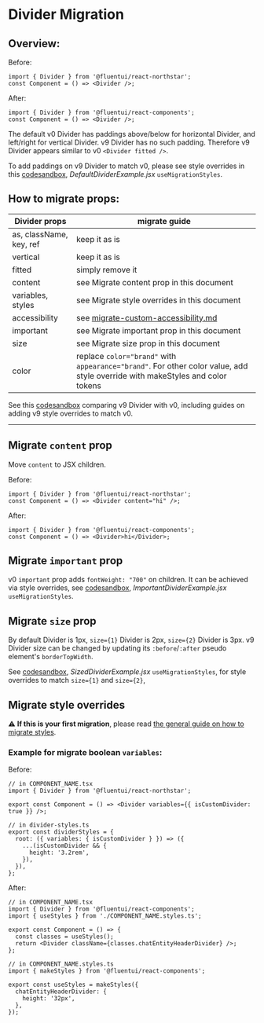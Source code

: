 
<Meta title="Concepts/Migration/from v0/Components/Divider Migration" />

# Divider Migration

## Overview:

Before:

```tsx
import { Divider } from '@fluentui/react-northstar';
const Component = () => <Divider />;
```

After:

```tsx
import { Divider } from '@fluentui/react-components';
const Component = () => <Divider />;
```

The default v0 Divider has paddings above/below for horizontal Divider, and left/right for vertical Divider.
v9 Divider has no such padding. Therefore v9 Divider appears similar to v0 `<Divider fitted />`.

To add paddings on v9 Divider to match v0, please see style overrides in this [codesandbox](https://codesandbox.io/s/divider-migration-88ws6u?file=/DefaultDividerExample.jsx), _DefaultDividerExample.jsx_ `useMigrationStyles`.

## How to migrate props:

| Divider props           | migrate guide                                                                                                                 |
| ----------------------- | ----------------------------------------------------------------------------------------------------------------------------- |
| as, className, key, ref | keep it as is                                                                                                                 |
| vertical                | keep it as is                                                                                                                 |
| fitted                  | simply remove it                                                                                                              |
| content                 | see Migrate content prop in this document                                                                                     |
| variables, styles       | see Migrate style overrides in this document                                                                                  |
| accessibility           | see [migrate-custom-accessibility.md](?path=/docs/concepts-migrating-from-v0-custom-accessibility--page)                      |
| important               | see Migrate important prop in this document                                                                                   |
| size                    | see Migrate size prop in this document                                                                                        |
| color                   | replace `color="brand"` with `appearance="brand"`. For other color value, add style override with makeStyles and color tokens |

See this [codesandbox](https://codesandbox.io/s/divider-migration-88ws6u?file=/example.js) comparing v9 Divider with v0, including guides on adding v9 style overrides to match v0.

---

## Migrate `content` prop

Move `content` to JSX children.

Before:

```tsx
import { Divider } from '@fluentui/react-northstar';
const Component = () => <Divider content="hi" />;
```

After:

```tsx
import { Divider } from '@fluentui/react-components';
const Component = () => <Divider>hi</Divider>;
```

## Migrate `important` prop

v0 `important` prop adds `fontWeight: "700"` on children. It can be achieved via style overrides, see [codesandbox](https://codesandbox.io/s/divider-migration-88ws6u?file=/ImportantDividerExample.jsx:312-329), _ImportantDividerExample.jsx_ `useMigrationStyles`.

## Migrate `size` prop

By default Divider is 1px, `size={1}` Divider is 2px, `size={2}` Divider is 3px.
v9 Divider size can be changed by updating its `:before`/`:after` pseudo element's `borderTopWidth`.

See [codesandbox](https://codesandbox.io/s/divider-migration-88ws6u?file=/SizedDividerExample.jsx), _SizedDividerExample.jsx_ `useMigrationStyles`, for style overrides to match `size={1}` and `size={2}`,

## Migrate style overrides

⚠️ **If this is your first migration**, please read [the general guide on how to migrate styles](?path=/docs/concepts-migrating-from-v0-custom-style-overrides--page).

### Example for migrate boolean `variables`:

Before:

```tsx
// in COMPONENT_NAME.tsx
import { Divider } from '@fluentui/react-northstar';

export const Component = () => <Divider variables={{ isCustomDivider: true }} />;

// in divider-styles.ts
export const dividerStyles = {
  root: ({ variables: { isCustomDivider } }) => ({
    ...(isCustomDivider && {
      height: '3.2rem',
    }),
  }),
};
```

After:

```tsx
// in COMPONENT_NAME.tsx
import { Divider } from '@fluentui/react-components';
import { useStyles } from './COMPONENT_NAME.styles.ts';

export const Component = () => {
  const classes = useStyles();
  return <Divider className={classes.chatEntityHeaderDivider} />;
};

// in COMPONENT_NAME.styles.ts
import { makeStyles } from '@fluentui/react-components';

export const useStyles = makeStyles({
  chatEntityHeaderDivider: {
    height: '32px',
  },
});
```
